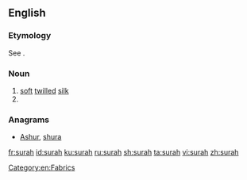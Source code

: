 ==English==

===Etymology===
See {{m|en|sura}}.<!--what about the silk sense? User:Mglovesfun-->

===Noun===
{{en-noun}}

# [[soft]] [[twill]]ed [[silk]]
# {{alternative spelling of|sura|lang=en}}

===Anagrams===
* [[Ashur#English|Ashur]], [[shura#English|shura]]

[[Category:en:Fabrics]]

[[fr:surah]]
[[id:surah]]
[[ku:surah]]
[[ru:surah]]
[[sh:surah]]
[[ta:surah]]
[[vi:surah]]
[[zh:surah]]